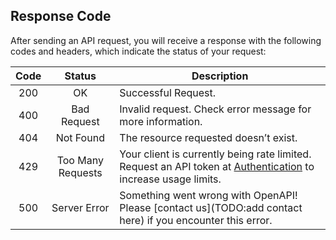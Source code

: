 ## Response Code

After sending an API request, you will receive a response with the following codes and headers, which indicate the status of your request:

| Code |      Status       | Description                                                                                                                               |
| :--: | :---------------: | ----------------------------------------------------------------------------------------------------------------------------------------- |
| 200  |        OK         | Successful Request.                                                                                                                       |
| 400  |    Bad Request    | Invalid request. Check error message for more information.                                                                                |
| 404  |     Not Found     | The resource requested doesn’t exist.                                                                                                     |
| 429  | Too Many Requests | Your client is currently being rate limited. Request an API token at [Authentication](/overview/authentication) to increase usage limits. |
| 500  |   Server Error    | Something went wrong with OpenAPI! Please [contact us](TODO:add contact here) if you encounter this error.                                |
